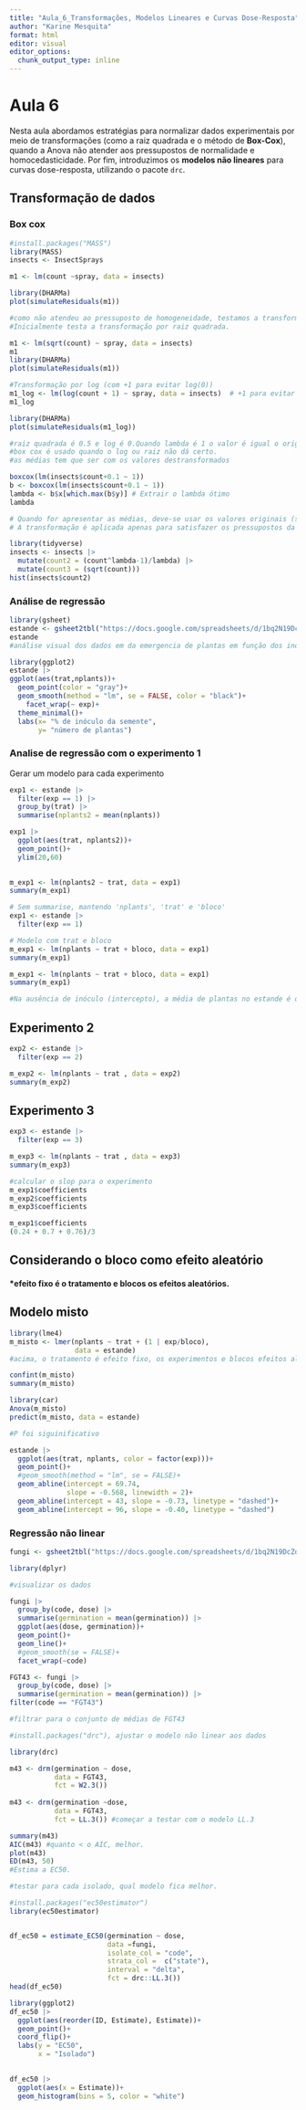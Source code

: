 ```yaml
---
title: "Aula_6_Transformações, Modelos Lineares e Curvas Dose-Resposta"
author: "Karine Mesquita"
format: html
editor: visual
editor_options: 
  chunk_output_type: inline
---
```


# Aula 6

Nesta aula abordamos estratégias para normalizar dados experimentais por meio de transformações (como a raiz quadrada e o método de **Box-Cox**), quando a Anova não atender aos pressupostos de normalidade e homocedasticidade. Por fim, introduzimos os **modelos não lineares** para curvas dose-resposta, utilizando o pacote `drc`.

## Transformação de dados

### Box cox

```r
#install.packages("MASS")
library(MASS)
insects <- InsectSprays

m1 <- lm(count ~spray, data = insects)

library(DHARMa)
plot(simulateResiduals(m1))

#como não atendeu ao pressuposto de homogeneidade, testamos a transformação dos dados. 
#Inicialmente testa a transformação por raiz quadrada. 

m1 <- lm(sqrt(count) ~ spray, data = insects)
m1
library(DHARMa)
plot(simulateResiduals(m1))

#Transformação por log (com +1 para evitar log(0))
m1_log <- lm(log(count + 1) ~ spray, data = insects)  # +1 para evitar log(0), caso tenha valores zero
m1_log

library(DHARMa)
plot(simulateResiduals(m1_log))

#raiz quadrada é 0.5 e log é 0.Quando lambda é 1 o valor é igual o original. 
#box cox é usado quando o log ou raiz não dá certo. 
#as médias tem que ser com os valores destransformados 

boxcox(lm(insects$count+0.1 ~ 1))
b <- boxcox(lm(insects$count+0.1 ~ 1))
lambda <- b$x[which.max(b$y)] # Extrair o lambda ótimo
lambda

# Quando for apresentar as médias, deve-se usar os valores originais (sem transformação).
# A transformação é aplicada apenas para satisfazer os pressupostos da ANOVA ou regressão.

library(tidyverse) 
insects <- insects |> 
  mutate(count2 = (count^lambda-1)/lambda) |> 
  mutate(count3 = (sqrt(count))) 
hist(insects$count2)

```

### Análise de regressão

```r
library(gsheet)
estande <- gsheet2tbl("https://docs.google.com/spreadsheets/d/1bq2N19DcZdtax2fQW9OHSGMR0X2__Z9T/edit?gid=401662555#gid=401662555")
estande
#análise visual dos dados em da emergencia de plantas em função dos inóculos 

library(ggplot2)
estande |> 
ggplot(aes(trat,nplants))+
  geom_point(color = "gray")+
  geom_smooth(method = "lm", se = FALSE, color = "black")+
    facet_wrap(~ exp)+
  theme_minimal()+
  labs(x= "% de inóculo da semente",
       y= "número de plantas")


```

### Analise de regressão com o experimento 1

Gerar um modelo para cada experimento

```r
exp1 <- estande |> 
  filter(exp == 1) |>
  group_by(trat) |> 
  summarise(nplants2 = mean(nplants))

exp1 |> 
  ggplot(aes(trat, nplants2))+
  geom_point()+
  ylim(20,60)

  
m_exp1 <- lm(nplants2 ~ trat, data = exp1)
summary(m_exp1)

# Sem summarise, mantendo 'nplants', 'trat' e 'bloco'
exp1 <- estande |> 
  filter(exp == 1)

# Modelo com trat e bloco
m_exp1 <- lm(nplants ~ trat + bloco, data = exp1)
summary(m_exp1)

m_exp1 <- lm(nplants ~ trat + bloco, data = exp1)
summary(m_exp1)

#Na ausência de inóculo (intercepto), a média de plantas no estande é de 52. A cada aumento de 1% no inóculo, observa-se uma redução de 0,24 no número de plantas.
```

## Experimento 2

```r
exp2 <- estande |> 
  filter(exp == 2)

m_exp2 <- lm(nplants ~ trat , data = exp2)
summary(m_exp2)


```

## Experimento 3

```r
exp3 <- estande |> 
  filter(exp == 3)

m_exp3 <- lm(nplants ~ trat , data = exp3)
summary(m_exp3)

#calcular o slop para o experimento
m_exp1$coefficients 
m_exp2$coefficients
m_exp3$coefficients

m_exp1$coefficients
(0.24 + 0.7 + 0.76)/3

```

## Considerando o bloco como efeito aleatório

#### \*efeito fixo é o tratamento e blocos os efeitos aleatórios.

## Modelo misto

```r
library(lme4)
m_misto <- lmer(nplants ~ trat + (1 | exp/bloco),
                data = estande)
#acima, o tratamento é efeito fixo, os experimentos e blocos efeitos aleatórios, e os blocos estão dentro dos experimentos.

confint(m_misto)
summary(m_misto)

library(car)
Anova(m_misto)
predict(m_misto, data = estande)

#P foi siguinificativo

estande |>
  ggplot(aes(trat, nplants, color = factor(exp)))+
  geom_point()+
  #geom_smooth(method = "lm", se = FALSE)+
  geom_abline(intercept = 69.74,
              slope = -0.568, linewidth = 2)+
  geom_abline(intercept = 43, slope = -0.73, linetype = "dashed")+
  geom_abline(intercept = 96, slope = -0.40, linetype = "dashed")
```

### Regressão não linear

```r
fungi <- gsheet2tbl("https://docs.google.com/spreadsheets/d/1bq2N19DcZdtax2fQW9OHSGMR0X2__Z9T/edit?gid=465348652#gid=465348652")

library(dplyr)

#visualizar os dados 

fungi |>
  group_by(code, dose) |>
  summarise(germination = mean(germination)) |>
  ggplot(aes(dose, germination))+
  geom_point()+
  geom_line()+
  #geom_smooth(se = FALSE)+
  facet_wrap(~code)

FGT43 <- fungi |>
  group_by(code, dose) |>
  summarise(germination = mean(germination)) |>  
filter(code == "FGT43")

#filtrar para o conjunto de médias de FGT43

#install.packages("drc"), ajustar o modelo não linear aos dados 

library(drc)

m43 <- drm(germination ~ dose,
           data = FGT43,
           fct = W2.3())
  
m43 <- drm(germination ~dose,
           data = FGT43, 
           fct = LL.3()) #começar a testar com o modelo LL.3 

summary(m43)
AIC(m43) #quanto < o AIC, melhor. 
plot(m43)
ED(m43, 50)
#Estima a EC50.

#testar para cada isolado, qual modelo fica melhor.

#install.packages("ec50estimator")
library(ec50estimator)


df_ec50 = estimate_EC50(germination ~ dose,
                        data =fungi,
                        isolate_col = "code",
                        strata_col =  c("state"),
                        interval = "delta",
                        fct = drc::LL.3())
head(df_ec50)

library(ggplot2)
df_ec50 |>
  ggplot(aes(reorder(ID, Estimate), Estimate))+ 
  geom_point()+
  coord_flip()+
  labs(y = "EC50",
       x = "Isolado")

  
df_ec50 |>
  ggplot(aes(x = Estimate))+
  geom_histogram(bins = 5, color = "white")

```
